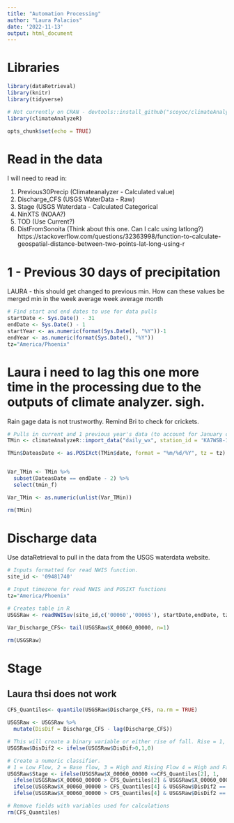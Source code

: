 ```yaml
---
title: "Automation Processing"
author: "Laura Palacios"
date: '2022-11-13'
output: html_document
---
```

# Libraries
```r
library(dataRetrieval)
library(knitr)
library(tidyverse)

# Not currently on CRAN - devtools::install_github("scoyoc/climateAnalyzeR")
library(climateAnalyzeR)

opts_chunk$set(echo = TRUE)
```

# Read in the data

I will need to read in:

1. Previous30Precip (Climateanalyzer - Calculated value)
2. Discharge_CFS (USGS WaterData - Raw)
3. Stage (USGS Waterdata - Calculated Categorical
4. NinXTS (NOAA?)
5. TOD (Use Current?)
6. DistFromSonoita (Think about this one. Can I calc using latlong?) https://stackoverflow.com/questions/32363998/function-to-calculate-geospatial-distance-between-two-points-lat-long-using-r

# 1 - Previous 30 days of precipitation
LAURA - this should get changed to previous min. How can these values be merged
min in the week
average week
average month

```r
# Find start and end dates to use for data pulls
startDate <- Sys.Date() - 31
endDate <- Sys.Date() - 1
startYear <- as.numeric(format(Sys.Date(), "%Y"))-1
endYear <- as.numeric(format(Sys.Date(), "%Y"))
tz="America/Phoenix"
```

# Laura i need to lag this one more time in the processing due to the outputs of climate analyzer. sigh.
Rain gage data is not trustworthy. Remind Bri to check for crickets.
```r
# Pulls in current and 1 previous year's data (to account for January calcs)
TMin <- climateAnalyzeR::import_data("daily_wx", station_id = 'KA7WSB-1', start_year = startYear, end_year = endYear, station_type = 'RAWS')

TMin$DateasDate <- as.POSIXct(TMin$date, format = "%m/%d/%Y", tz = tz)


Var_TMin <- TMin %>%
  subset(DateasDate == endDate - 2) %>%
  select(tmin_f)

Var_TMin <- as.numeric(unlist(Var_TMin))

rm(TMin)
```

# Discharge data

Use dataRetrieval to pull in the data from the USGS waterdata website.
```r
# Inputs formatted for read NWIS function.
site_id <- '09481740'

# Input timezone for read NWIS and POSIXT functions
tz="America/Phoenix" 

# Creates table in R
USGSRaw <- readNWISuv(site_id,c('00060','00065'), startDate,endDate, tz)

Var_Discharge_CFS<- tail(USGSRaw$X_00060_00000, n=1)

rm(USGSRaw)

```

# Stage

## Laura thsi does not work 
```r
CFS_Quantiles<- quantile(USGSRaw$Discharge_CFS, na.rm = TRUE)

USGSRaw <- USGSRaw %>% 
  mutate(DisDif = Discharge_CFS - lag(Discharge_CFS))

# This will create a binary variable or either rise of fall. Rise = 1, fall = 0. It will allow me to more easily create summary statistics.
USGSRaw$DisDif2 <- ifelse(USGSRaw$DisDif>0,1,0)

# Create a numeric classifier. 
# 1 = Low Flow, 2 = Base flow, 3 = High and Rising Flow 4 = High and Falling Flow
USGSRaw$Stage <- ifelse(USGSRaw$X_00060_00000 <=CFS_Quantiles[2], 1, 
  ifelse(USGSRaw$X_00060_00000 > CFS_Quantiles[2] & USGSRaw$X_00060_00000 <= CFS_Quantiles[4],2,
  ifelse(USGSRaw$X_00060_00000 > CFS_Quantiles[4] & USGSRaw$DisDif2 == 1,3,
  ifelse(USGSRaw$X_00060_00000 > CFS_Quantiles[4] & USGSRaw$DisDif2 == 0,4, NA))))

# Remove fields with variables used for calculations
rm(CFS_Quantiles)

```

